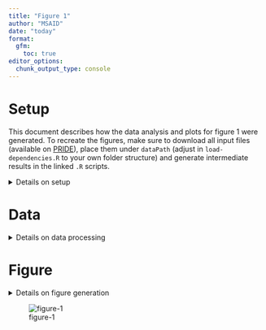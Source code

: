 ```yaml
---
title: "Figure 1"
author: "MSAID"
date: "today"
format:
  gfm:
    toc: true
editor_options: 
  chunk_output_type: console
---
```


# Setup

This document describes how the data analysis and plots for figure 1 were generated. To recreate the figures, make sure to download all input files (available on [PRIDE](https://www.ebi.ac.uk/pride/archive?keyword=PXD053241)), place them under `dataPath` (adjust in `load-dependencies.R` to your own folder structure) and generate intermediate results in the linked `.R` scripts.

<details>
<summary>Details on setup</summary>

```r
suppressMessages(source(here::here("scripts/load-dependencies.R")))
msaid_organism <- c("Human" = msaid_blue, "Yeast" = msaid_orange, "E. coli" = msaid_darkgray)

path <- file.path(here::here(), "figure-1")
figurePath <- file.path(dataPath, "data/figure-1")
```

</details>

# Data

<details>
<summary>Details on data processing</summary>

## Entrapment

[R code to generate input file `figure-1B-entrapment.fst`](figure-1B-entrapment.R)

```r
mean_efdr <- read_fst(file.path(figurePath, "figure-1B-entrapment.fst"), as.data.table = T)

mean_efdr <-
  rbind(mean_efdr[, .(Q_VALUE = 0, ENTRAPMENT_Q_VALUE = 0, ENTRAPMENT_Q_VALUE_1 = 0),
                  by=.(SOFTWARE)], mean_efdr, fill=T)

p_entrapment <- ggplot(mean_efdr, aes(x = Q_VALUE, y = ENTRAPMENT_Q_VALUE, color = SOFTWARE)) +
  geom_abline(intercept = 0, slope = 1, color = msaid_darkgray, linetype = "dashed") +
  geom_abline(intercept = 0, slope = 1.5, alpha = 0.25,
              color = msaid_darkgray, linetype = "dashed") +
  geom_abline(intercept = 0, slope = 2/3, alpha = 0.25,
              color = msaid_darkgray, linetype = "dashed") +
  geom_vline(xintercept = 0.01, color = msaid_darkgray, linetype = "dashed") + 
  geom_line(linewidth = 0.25) +
  scale_x_continuous(labels = label_percent()) +
  scale_y_continuous(labels = label_percent()) +
  scale_color_manual("Isolation\nwidth\n[Th]", values = msaid_gradient_2(8)) +
  guides(color = guide_legend(override.aes = list(linewidth = 0.5))) +
  xlab("FDR") + ylab("Entrapment FDR") + theme(legend.position = "left")
```

## DeCon mirror plot

[R code to generate input file `decon-mirror.csv`](figure-1CE-decon-mirror-upset.R)

CAVE: Re-running peptide predictions requires a local instance of INFERYS and the external LFQ benchmark raw file.

```r
data_sub <- fread(file.path(figurePath, "decon-mirror.csv"))
rawScans <- 115649L
rawPath <- file.path(dataPath, "_external-raw-files/LFQ_Orbitrap_DDA_Human_01.raw")

dt_spectra <-
  plotMirror(dataTable = data_sub,
             rawSample = "CHIMERYS_1",
             rawPath = rawPath,
             rawScans = rawScans,
             outputPath = path,
             loadPredictions = T,
             rawActivation = "HCD",
             ppmShift = -0.70,
             ppmTolerance = 17.47,
             inferysApi = "localhost:8081",
             inferysModel = "inferys_3.0.0_fragmentation",
             quiet = T)

#mirror plot inset
dt_inset <- dt_spectra$spectra[mz_recal>129 & mz_recal<148]
spec_color <- c(msaid_gray, msaid_red, msaid_col[-6], viridis(1))
ptm_label <- data_sub[order(-score_coefficient_normalized), paste0(ptm, " (", charge, "+)")]
names(spec_color) <- c("measured", "precursor", ptm_label)
dt_inset[!is.na(annotation), annotationMax := ifelse(fraction_end==max(fraction_end), annotation, NA), by=mz]

p_inset <- ggplot(dt_inset, aes(x=mz, xend=mz, color=label, label=annotationMax)) +
  geom_segment(data = dt_inset[is_truncated==F],
               aes(alpha=is_identified, y=fraction_start, yend=fraction_end), show.legend = F) +
  geom_segment(data = dt_inset[is_truncated==T],
               aes(alpha=is_identified, y=fraction_start, yend=fraction_end),
               arrow = arrow(length = unit(0.1, "inches")), show.legend = F) +
  geom_text_repel(aes(y=fraction_end),
                  family = "Montserrat Light", size = 3/.pt, show.legend = F,
                  na.rm = T, nudge_y = 0.01, box.padding = 0.05, max.overlaps = 8,
                  segment.size = 0.2, segment.alpha = 0.5,
                  segment.linetype = "dashed", ylim = c(0, 1)) +
  xlab("m/z") + ylab("Relative abundance") + xlim(c(128.5, 148)) +
  scale_color_manual("", values = spec_color) +
  scale_alpha_manual(guide = "none", values = c("TRUE" = 1, "FALSE" = 0.2)) +
  scale_y_continuous(labels = function(x) label_percent()(abs(x)),
                     limits = dt_inset[, range(fraction_end)]*4/3) +
  theme(legend.position = "none",
        axis.ticks = element_blank(),
        axis.title.x = element_blank(),
        axis.title.y = element_blank(),
        axis.text = element_blank(),
        rect = element_blank())
#p_inset
p_mirror_inset <- dt_spectra$plots$`115649` +
  inset_element(p_inset, left = 0.01, bottom = 0.01, right = 0.225, top = 0.425)
```

TIC contribution for mention in the paper text

CAVE: the package `rawrr` requires installation before first use, please refer to the package manual

```r
dt_scan <- readSpectrum(rawPath, rawScans)
format(dt_scan[[1]]$TIC, scientific = T)
data_sub[order(score_coefficient_normalized), .(round(score_coefficient_normalized*100, 0))]
```

## Density plot

[R code to generate input file `density.csv`](figure-1D-density.R)

```r
dtOrg <- fread(file.path(figurePath, "density.csv"))
dtOrg <- dtOrg[hasMethionine=="no Met"]
organismLabels <- c("E. coli", "Human", "Yeast")
organismRatios <- setNames(log2(c(0.25, 1, 2)), organismLabels)
dtOrg[, organism := factor(organism, organismLabels)]
contrastLevels <- c("CHIMERYS (Minora MS1 Quan)", "Sequest-HT (Minora MS1 Quan)")
contrastLabels <- c("CHIMERYS (Minora MS1 Quan)", "Sequest HT (Minora MS1 Quan)")
dtOrg[, contrastLabel := factor(contrastLabel, contrastLevels, contrastLabels)]
dtMaLines <- data.table(YINTERCEPT = organismRatios, organism = factor(organismLabels))

p_org <- ggplot(dtOrg, aes(x=ratio, color=organism)) +
  geom_density(linewidth=0.25) +
  geom_vline(data=dtMaLines, aes(xintercept=YINTERCEPT, color=organism),
             linetype = "dashed", linewidth = 0.25, show.legend = F) +
  scale_color_manual(NULL, values = msaid_organism) +
  scale_x_continuous(breaks = pretty_breaks()) +
  guides(fill = guide_legend(override.aes = list(color = NA, size = 2))) +
  facet_wrap(vars(contrastLabel), ncol = 1) +
  xlab("Log2 fold change") + ylab("Density") +
  theme(legend.position = "right", plot.background = element_rect(fill = "transparent", colour = NA))
```

## Upset PTM Groups level

[R code to generate input file `upset.csv`](figure-1CE-decon-mirror-upset.R)

```r
#subset data for upset plot
data_upset <- fread(file.path(figurePath, "upset.csv"))
conditionLevels <- c("CHIMERYS", "Comet", "MSAmanda", "MSGFplus", "MSFragger",
                     "MSFragger-DDAplus", "MaxQuant", "Metamorpheus", "SequestHT")
conditionLabels <- c("CHIMERYS", "Comet", "MS Amanda", "MS-GF+", "MSFragger",
                     "MSFragger DDA+", "MaxQuant", "Metamorpheus", "Sequest HT")
data_upset[, condition := factor(condition, conditionLevels, conditionLabels)]
data_upset[, level := factor(level, c("PSM-level FDR", "PCM-level FDR", "PTM group-level FDR"),
                             c("PSM FDR", "PCM FDR", "Peptide group FDR"))]

groupFillColors <- c("PSM FDR" = msaid_red,
                     "PCM FDR" = msaid_orange,
                     "Peptide group FDR" = msaid_darkgray)
fill_color <- data_upset[, level[1], by = condition]$V1
names(fill_color) <- data_upset[, level[1], by = condition]$condition

p_upset <- plotUpset(dataTable = data_upset,
                     groupColumn = "condition",
                     observationColumn = "ptm_group_J",
                     observationLabel = "peptide groups",
                     groupFillColumn = "level",
                     groupFillColors = groupFillColors,
                     labelDistance = c(0.05, 0.1),
                     labelSize = c(5L, 3L),
                     plotRelativeWidths = c(0.4, -0.2, 0.6),
                     plotRelativeHeights = c(0.45, -0.2, 0.55),
                     labelType = "total inside",
                     orderUpset = "frequency",
                     maxIntersections = 10L)
# ggsave2(file.path(path, "bar_upset_ptmGroup.pdf"), plot = p_upset,
#         width = 90, height = 50, units = "mm", device = cairo_pdf)

dtGuide <- data_upset[, .N, keyby=level]

p_upset_guide <- ggplot(dtGuide, aes(x=level, y=N, fill=level)) +
  geom_bar(stat = "identity") +
  scale_fill_manual(NULL, values = groupFillColors) +
  theme(legend.position = "top")

p_upset_guide <-
  plot_grid(get_plot_component(p_upset_guide, 'guide-box-top', return_all = TRUE))
```

</details>

# Figure

<details>
<summary>Details on figure generation</summary>

```r
p_workflow <- image_ggplot2(image_read(file.path(path, "workflow-schema-2024-06-01.pdf"),
                                       density = 600))
p_design <- "AAAABB\nCCCCCC\nDDEEEE"

p_DDA <- free(p_workflow) + p_entrapment + p_mirror_inset + p_org + p_upset +
  plot_layout(heights = c(1, 1.5, 1.5), design = p_design, guides = "keep") +
  plot_annotation(tag_levels = list(c("A", "B", "C", "", "D", "E")))

p_DDA <- p_DDA +
  inset_element(p_upset_guide, left = 0.7, bottom = 0.95, right = 0.3, top = 0.95, align_to = "full")

suppressWarnings(ggsave2(file.path(path, "figure-1.pdf"), plot = p_DDA,
                         width = 180, height = 160, units = "mm", device = cairo_pdf))
suppressWarnings(ggsave2(file.path(path, "figure-1.png"), plot = p_DDA,
                         width = 180, height = 160, units = "mm"))
```

</details>

![figure-1](figure-1.png)
